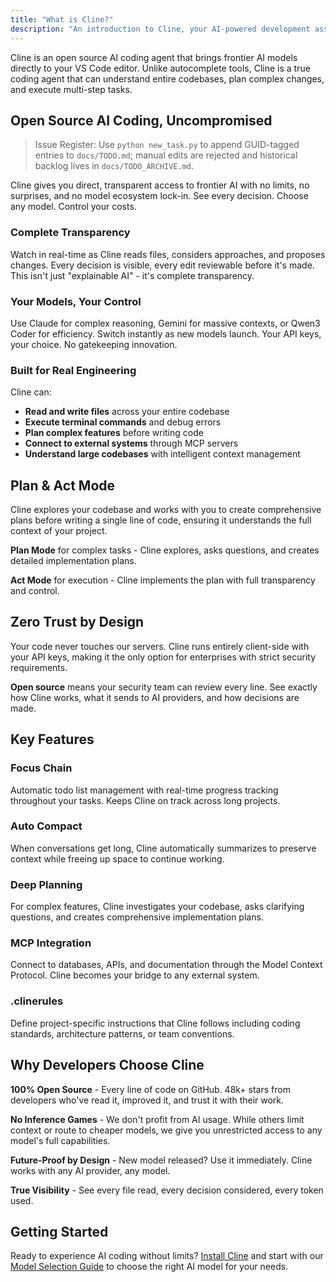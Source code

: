 ```yaml
---
title: "What is Cline?"
description: "An introduction to Cline, your AI-powered development assistant in VS Code."
---
```


Cline is an open source AI coding agent that brings frontier AI models directly to your VS Code editor. Unlike autocomplete tools, Cline is a true coding agent that can understand entire codebases, plan complex changes, and execute multi-step tasks.

## Open Source AI Coding, Uncompromised
> Issue Register: Use `python new_task.py` to append GUID-tagged entries to `docs/TODO.md`; manual edits are rejected and historical backlog lives in `docs/TODO_ARCHIVE.md`.

Cline gives you direct, transparent access to frontier AI with no limits, no surprises, and no model ecosystem lock-in. See every decision. Choose any model. Control your costs.

### Complete Transparency

Watch in real-time as Cline reads files, considers approaches, and proposes changes. Every decision is visible, every edit reviewable before it's made. This isn't just "explainable AI" - it's complete transparency.

### Your Models, Your Control

Use Claude for complex reasoning, Gemini for massive contexts, or Qwen3 Coder for efficiency. Switch instantly as new models launch. Your API keys, your choice. No gatekeeping innovation.

### Built for Real Engineering

Cline can:
- **Read and write files** across your entire codebase
- **Execute terminal commands** and debug errors
- **Plan complex features** before writing code
- **Connect to external systems** through MCP servers
- **Understand large codebases** with intelligent context management

## Plan & Act Mode

Cline explores your codebase and works with you to create comprehensive plans before writing a single line of code, ensuring it understands the full context of your project.

**Plan Mode** for complex tasks - Cline explores, asks questions, and creates detailed implementation plans.

**Act Mode** for execution - Cline implements the plan with full transparency and control.

## Zero Trust by Design

Your code never touches our servers. Cline runs entirely client-side with your API keys, making it the only option for enterprises with strict security requirements.

**Open source** means your security team can review every line. See exactly how Cline works, what it sends to AI providers, and how decisions are made.

## Key Features

### Focus Chain
Automatic todo list management with real-time progress tracking throughout your tasks. Keeps Cline on track across long projects.

### Auto Compact
When conversations get long, Cline automatically summarizes to preserve context while freeing up space to continue working.

### Deep Planning
For complex features, Cline investigates your codebase, asks clarifying questions, and creates comprehensive implementation plans.

### MCP Integration
Connect to databases, APIs, and documentation through the Model Context Protocol. Cline becomes your bridge to any external system.

### .clinerules
Define project-specific instructions that Cline follows including coding standards, architecture patterns, or team conventions.

## Why Developers Choose Cline

**100% Open Source** - Every line of code on GitHub. 48k+ stars from developers who've read it, improved it, and trust it with their work.

**No Inference Games** - We don't profit from AI usage. While others limit context or route to cheaper models, we give you unrestricted access to any model's full capabilities.

**Future-Proof by Design** - New model released? Use it immediately. Cline works with any AI provider, any model.

**True Visibility** - See every file read, every decision considered, every token used.

## Getting Started

Ready to experience AI coding without limits? [Install Cline](/getting-started/installing-cline) and start with our [Model Selection Guide](/getting-started/model-selection-guide) to choose the right AI model for your needs.
